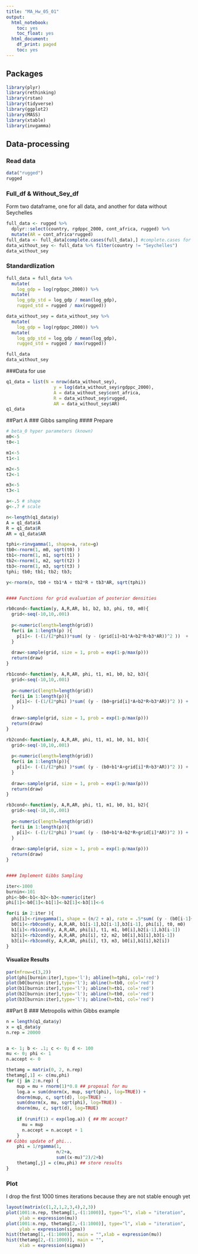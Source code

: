 ```yaml
---
title: "MA_Hw_05_01"
output:
  html_notebook:
    toc: yes
    toc_float: yes
  html_document:
    df_print: paged
    toc: yes
---
```


## Packages
```r
library(plyr)
library(rethinking)
library(rstan)
library(tidyverse)
library(ggplot2)
library(MASS)
library(xtable)
library(invgamma)
```

## Data-processing
### Read data
```r
data("rugged")
rugged
```

### Full_df & Without_Sey_df
Form two dataframe, one for all data, and another for data without Seychelles
```r
full_data <- rugged %>%
  dplyr::select(country, rgdppc_2000, cont_africa, rugged) %>% 
  mutate(AR = cont_africa*rugged)
full_data <- full_data[complete.cases(full_data),] #complete.cases for selecting non-NA row
data_without_sey <- full_data %>% filter(country != "Seychelles")
data_without_sey
```

### Standardlization
```r
full_data = full_data %>% 
  mutate(
    log_gdp = log(rgdppc_2000)) %>% 
  mutate(
    log_gdp_std = log_gdp / mean(log_gdp),
    rugged_std = rugged / max(rugged))

data_without_sey = data_without_sey %>% 
  mutate(
    log_gdp = log(rgdppc_2000)) %>% 
  mutate(
    log_gdp_std = log_gdp / mean(log_gdp),
    rugged_std = rugged / max(rugged))

full_data
data_without_sey
```

###Data for use 
```r
q1_data = list(N = nrow(data_without_sey),
                  y = log(data_without_sey$rgdppc_2000),
                  A = data_without_sey$cont_africa,
                  R = data_without_sey$rugged,
                  AR = data_without_sey$AR)
q1_data
```

##Part A 
### Gibbs sampling
#### Prepare
```r
# beta_0 hyper parameters (known)
m0<-5
t0<-1

m1<-5
t1<-1

m2<-5
t2<-1

m3<-5
t3<-1

a<-.5 # shape
g<-.7 # scale

n<-length(q1_data$y)
A = q1_data$A
R = q1_data$R
AR = q1_data$AR

tphi<-rinvgamma(1, shape=a, rate=g)
tb0<-rnorm(1, m0, sqrt(t0) )
tb1<-rnorm(1, m1, sqrt(t1) )
tb2<-rnorm(1, m2, sqrt(t2) )
tb3<-rnorm(1, m3, sqrt(t3) )
tphi; tb0; tb1; tb2; tb3;

y<-rnorm(n, tb0 + tb1*A + tb2*R + tb3*AR, sqrt(tphi))


#### Functions for grid evaluation of posterior densities

rb0cond<-function(y, A,R,AR, b1, b2, b3, phi, t0, m0){
  grid<-seq(-10,10,.001)
  
  p<-numeric(length=length(grid))
  for(i in 1:length(p) ){
    p[i]<- (-(1/(2*phi))*sum( (y - (grid[i]+b1*A+b2*R+b3*AR))^2 ))  + ( -(1/(2*t0))*(grid[i] - m0)^2)
  }
  
  draw<-sample(grid, size = 1, prob = exp(1-p/max(p)))
  return(draw)
}

rb1cond<-function(y, A,R,AR, phi, t1, m1, b0, b2, b3){
  grid<-seq(-10,10,.001)
  
  p<-numeric(length=length(grid))
  for(i in 1:length(p)){
    p[i]<- (-(1/(2*phi) )*sum( (y - (b0+grid[i]*A+b2*R+b3*AR))^2 )) + ( -(1/(2*t1) )*(grid[i] - m1)^2)
  }
  
  draw<-sample(grid, size = 1, prob = exp(1-p/max(p)))
  return(draw)
}

rb2cond<-function(y, A,R,AR, phi, t1, m1, b0, b1, b3){
  grid<-seq(-10,10,.001)
  
  p<-numeric(length=length(grid))
  for(i in 1:length(p)){
    p[i]<- (-(1/(2*phi) )*sum( (y - (b0+b1*A+grid[i]*R+b3*AR))^2 )) + ( -(1/(2*t1) )*(grid[i] - m1)^2)
  }
  
  draw<-sample(grid, size = 1, prob = exp(1-p/max(p)))
  return(draw)
}

rb3cond<-function(y, A,R,AR, phi, t1, m1, b0, b1, b2){
  grid<-seq(-10,10,.001)
  
  p<-numeric(length=length(grid))
  for(i in 1:length(p)){
    p[i]<- (-(1/(2*phi) )*sum( (y - (b0+b1*A+b2*R+grid[i]*AR))^2 )) + ( -(1/(2*t1) )*(grid[i] - m1)^2)
  }
  
  draw<-sample(grid, size = 1, prob = exp(1-p/max(p)))
  return(draw)
}


#### Implement Gibbs Sampling

iter<-1000
burnin<-101
phi<-b0<-b1<-b2<-b3<-numeric(iter)
phi[1]<-b0[1]<-b1[1]<-b2[1]<-b3[1]<-6

for(i in 2:iter ){
  phi[i]<-rinvgamma(1, shape = (n/2 + a), rate = .5*sum( (y - (b0[i-1]+b1[i-1]*A+b2[i-1]*R+b3[i-1]*AR))^2 ) + g  )
  b0[i]<-rb0cond(y, A,R,AR, b1[i-1],b2[i-1],b3[i-1], phi[i], t0, m0)
  b1[i]<-rb1cond(y, A,R,AR, phi[i], t1, m1, b0[i],b2[i-1],b3[i-1])
  b2[i]<-rb2cond(y, A,R,AR, phi[i], t2, m2, b0[i],b1[i],b3[i-1])
  b3[i]<-rb3cond(y, A,R,AR, phi[i], t3, m3, b0[i],b1[i],b2[i])
}
```

#### Visualize Results
```r
par(mfrow=c(3,2))
plot(phi[burnin:iter],type='l'); abline(h=tphi, col='red')
plot(b0[burnin:iter],type='l'); abline(h=tb0, col='red')
plot(b1[burnin:iter],type='l'); abline(h=tb1, col='red')
plot(b2[burnin:iter],type='l'); abline(h=tb0, col='red')
plot(b3[burnin:iter],type='l'); abline(h=tb1, col='red')
```

##Part B
### Metropolis within Gibbs example
```r
n = length(q1_data$y)
x = q1_data$y 
n.rep = 20000


a <- 1; b <- .1; c <- 0; d <- 100
mu <- 0; phi <- 1
n.accept <- 0

thetamg = matrix(0, 2, n.rep)
thetamg[,1] <- c(mu,phi)
for (j in 2:n.rep) {
    mup = mu + rnorm(1)*0.8 ## proposal for mu
    log.a = sum(dnorm(x, mup, sqrt(phi), log=TRUE)) +
    dnorm(mup, c, sqrt(d), log=TRUE) -
    sum(dnorm(x, mu, sqrt(phi), log=TRUE)) -
    dnorm(mu, c, sqrt(d), log=TRUE)
    
    if (runif(1) < exp(log.a)) { ## MH accept?
      mu = mup
      n.accept = n.accept + 1
    }
## Gibbs update of phi...
    phi = 1/rgamma(1,
                   n/2+a,
                   sum((x-mu)^2)/2+b)
    thetamg[,j] = c(mu,phi) ## store results
}
```

### Plot
I drop the first 1000 times iterations because they are not stable enough yet
```r
layout(matrix(c(1,2,1,2,3,4),2,3))
plot(1001:n.rep, thetamg[1,-(1:1000)], type="l", xlab = "iteration",
     ylab = expression(mu))
plot(1001:n.rep, thetamg[2,-(1:1000)], type="l", xlab = "iteration",
     ylab = expression(sigma))
hist(thetamg[1,-(1:1000)], main = "",xlab = expression(mu))
hist(thetamg[2,-(1:1000)], main = "",
     xlab = expression(sigma))
```




